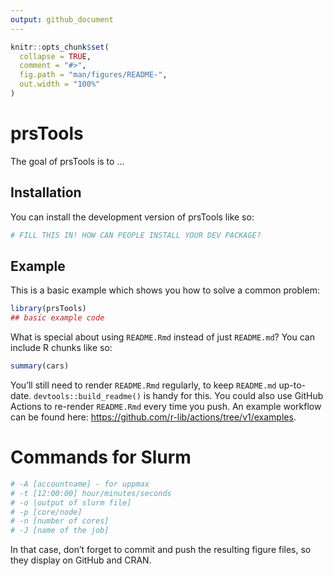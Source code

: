 ```yaml
---
output: github_document
---
```


<!-- README.md is generated from README.Rmd. Please edit that file -->

```r
knitr::opts_chunk$set(
  collapse = TRUE,
  comment = "#>",
  fig.path = "man/figures/README-",
  out.width = "100%"
)
```

# prsTools

<!-- badges: start -->
<!-- badges: end -->

The goal of prsTools is to ...

## Installation

You can install the development version of prsTools like so:

``` r
# FILL THIS IN! HOW CAN PEOPLE INSTALL YOUR DEV PACKAGE?
```

## Example

This is a basic example which shows you how to solve a common problem:

```r
library(prsTools)
## basic example code
```

What is special about using `README.Rmd` instead of just `README.md`? You can include R chunks like so:

```r
summary(cars)
```

You'll still need to render `README.Rmd` regularly, to keep `README.md` up-to-date. `devtools::build_readme()` is handy for this. You could also use GitHub Actions to re-render `README.Rmd` every time you push. An example workflow can be found here: <https://github.com/r-lib/actions/tree/v1/examples>.

# Commands for Slurm

```r
# -A [accountname] - for uppmax
# -t [12:00:00] hour/minutes/seconds
# -o |output of slurm file]
# -p [core/node]
# -n [number of cores]
# -J [name of the job]
```

In that case, don't forget to commit and push the resulting figure files, so they display on GitHub and CRAN.
